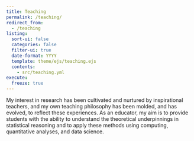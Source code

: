```yaml
---
title: Teaching
permalink: /teaching/
redirect_from:
  - /teaching
listing:
  sort-ui: false
  categories: false
  filter-ui: true
  date-format: YYYY
  template: theme/ejs/teaching.ejs
  contents:
    - src/teaching.yml
execute:
  freeze: true
---
```


My interest in research has been cultivated and nurtured by inspirational teachers, and my own teaching philosophy has been molded, and has evolved, to reflect these experiences. As an educator, my aim is to provide students with the ability to understand the theoretical underpinnings in statistical reasoning and to apply these methods using computing, quantitative analyses, and data science. 

<!-- 


## Instructor

1. **Spring 2023**: Stat 380, Data Science through statistical reasoning ([course website](https://psu-stat380.github.io))

1. **Fall 2022**: Stat 319, Fundamentals of Mathematical Statistics ([course website](https://sidvishwanath.com/stat319))


## Teaching Assistant

1. **Fall 2021**: Stat 597, Nonparametrics and Statistical Learning Theory ([course website](https://psu-stat380.github.io))

1. **Summer 2019**: Stat 504, Multivariate Analysis

1. **Spring 2019**: Stat 250, Introduction to Biostatistics

1. **Fall 2018**: Stat 511, Graduate Course on Regression Analysis

1. **Fall 2017**: Stat 415, Introduction to Mathematical Statistics -->